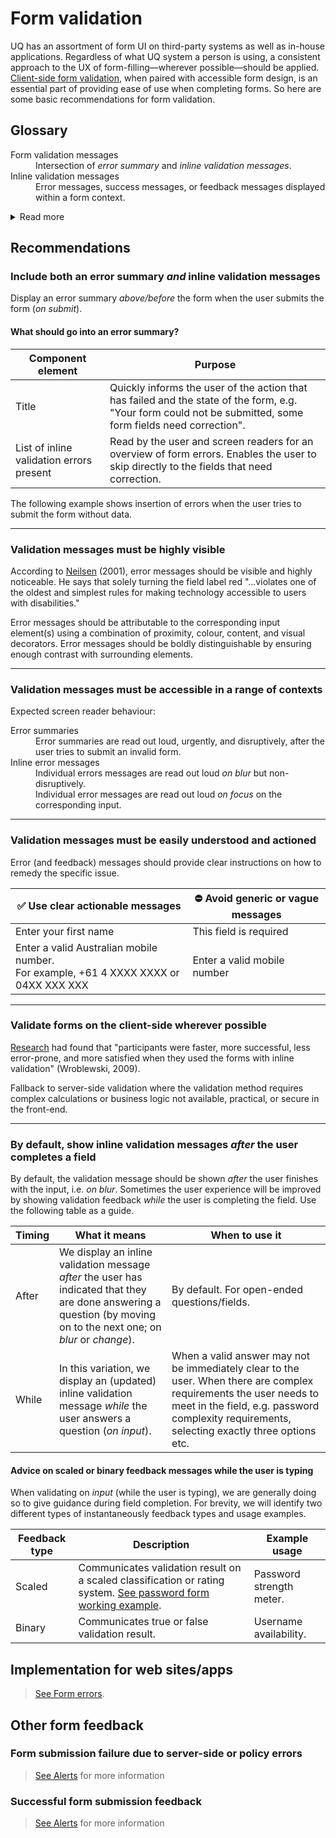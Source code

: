 
<Meta title="Forms/Form validation" />

# Form validation

UQ has an assortment of form UI on third-party systems as well as in-house
applications. Regardless of what UQ system a person is using, a consistent
approach to the UX of form-filling—wherever possible—should be applied.
[Client-side form validation](https://developer.mozilla.org/en-US/docs/Learn/Forms/Form_validation),
when paired with accessible form design, is an essential part of providing ease
of use when completing forms. So here are some basic recommendations for form
validation.

## Glossary

<dl>
  <dt>Form validation messages</dt>
  <dd>Intersection of <i>error summary</i> and <i>inline validation messages</i>.</dd>
  <dt>Inline validation messages</dt>
  <dd>Error messages, success messages, or feedback messages displayed within a form context.</dd>
</dl>

<details>
  <summary>Read more</summary>

  Throughout this document, references will be made to certain
  [HTML DOM events](https://www.w3schools.com/jsref/dom_obj_event.asp) that
  should be used to trigger validation functions.

  | Event  | Description |
  |--------|-------------|
  | Input  | Triggered every time a user modifies a value. |
  | Change | Triggered when the element is finished changing i.e. for text inputs, it's when the element loses focus. for other elements (select, checkbox, radio), it triggers right after the selection changes. |
  | Blur   | When a form element loses focus. The value doesn’t have to be changed to trigger this event. |
  | Submit | Triggers on form submit. |
</details>

## Recommendations

### Include both an error summary _and_ inline validation messages

Display an error summary _above/before_ the form when the user submits the form
(_on submit_).

<Preview withToolbar>
  <Story height="180px" id="forms-form-errors--error-summary" />
</Preview>

#### What should go into an error summary?

| Component element | Purpose |
|-------------------|---------|
| Title | Quickly informs the user of the action that has failed and the state of the form, e.g. "Your form could not be submitted, some form fields need correction". |
| List of inline validation errors present | Read by the user and screen readers for an overview of form errors. Enables the user to skip directly to the fields that need correction. |

The following example shows insertion of errors when the user tries to submit
the form without data.

<Preview withToolbar>
  <Story height="800px" id="forms-form-errors--kitchen-sink" />
</Preview>

---

### Validation messages must be highly visible

According to [Neilsen](https://www.nngroup.com/articles/error-message-guidelines/)
(2001), error messages should be visible and highly noticeable. He says that
solely turning the field label red "...violates one of the oldest and simplest
rules for making technology accessible to users with disabilities."

Error messages should be attributable to the corresponding input element(s)
using a combination of proximity, colour, content, and visual decorators. Error
messages should be boldly distinguishable by ensuring enough contrast with
surrounding elements.

---

### Validation messages must be accessible in a range of contexts

Expected screen reader behaviour:

<dl>
  <dt>Error summaries</dt>
  <dd>Error summaries are read out loud, urgently, and disruptively, after the
    user tries to submit an invalid form.</dd>
  <dt>Inline error messages</dt>
  <dd>
    Individual errors messages are read out loud <i>on blur</i> but non-disruptively.<br/>
    Individual error messages are read out loud <i>on focus</i> on the corresponding
    input.
  </dd>
</dl>

---

### Validation messages must be easily understood and actioned

Error (and feedback) messages should provide clear instructions on how to remedy
the specific issue.

| ✅ Use clear actionable messages | ⛔️ Avoid generic or vague messages  |
|--------------------------------|-----------------------------------|
| Enter your first name | This field is required |
| Enter a valid Australian mobile number.<br/>For example, +61 4 XXXX XXXX or 04XX XXX XXX | Enter a valid mobile number |

---

### Validate forms on the client-side wherever possible

[Research](https://alistapart.com/article/inline-validation-in-web-forms/) had
found that "participants were faster, more successful, less error-prone, and
more satisfied when they used the forms with inline validation" (Wroblewski, 
2009).

Fallback to server-side validation where the validation method requires complex 
calculations or business logic not available, practical, or secure in the
front-end.

---

### By default, show inline validation messages _after_ the user completes a field

By default, the validation message should be shown _after_ the user finishes
with the input, i.e. _on blur_. Sometimes the user experience will be improved
by showing validation feedback _while_ the user is completing the field. Use the
following table as a guide.

| Timing | What it means | When to use it |
|--------|------------------------------------------------------------------------------------------------------------------------------------------------------------------|--------------------------------------------------------------------------------------------------------------------------------------------------------------------------------------------------------------------|
| After | We display an inline validation message _after_ the user has indicated that they are done answering a question (by moving on to the next one; on _blur_ or _change_). | By default. For open-ended questions/fields. |
| While | In this variation, we display an (updated) inline validation message _while_ the user answers a question (_on input_). | When a valid answer may not be immediately clear to the user. When there are complex requirements the user needs to meet in the field, e.g. password complexity requirements, selecting exactly three options etc. |

#### Advice on scaled or binary feedback messages while the user is typing

When validating on _input_ (while the user is typing), we are generally doing so
to give guidance during field completion. For brevity, we will identify two
different types of instantaneously feedback types and usage examples. 

| Feedback type | Description | Example usage |
|---------------|-----------------------------------------------------------------------------------------------------------------------------------------------|--------------------------|
| Scaled | Communicates validation result on a scaled classification or rating system. <a href="/?path=/docs/forms-working-examples--password-form">See password form working example</a>. | Password strength meter. |
| Binary | Communicates true or false validation result. | Username availability. |

## Implementation for web sites/apps
  
> <a href="/?path=/docs/forms-form-errors--error-summary">See Form errors</a>.

## Other form feedback

### Form submission failure due to server-side or policy errors

> <a href="/?path=/docs/components-alert--error">See Alerts</a> for more information

### Successful form submission feedback

> <a href="/?path=/docs/components-alert--success">See Alerts</a> for more information
